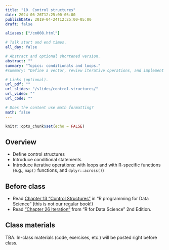 ```yaml
---
title: "10. Control structures"
date: 2024-06-26T12:25:00-05:00
publishDate: 2019-04-24T12:25:00-05:00
draft: false

aliases: ["/cm008.html"]

# Talk start and end times.
all_day: false

# Abstract and optional shortened version.
abstract: ""
summary: "Topics: conditionals and loops."
#summary: "Define a vector, review iterative operations, and implement iteration using a range of techniques."

# Links (optional).
url_pdf: ""
url_slides: "/slides/control-structures/"
url_video: ""
url_code: ""

# Does the content use math formatting?
math: false
---
```


```r
knitr::opts_chunk$set(echo = FALSE)
```

## Overview

* Define control structures
* Introduce conditional statements
* Introduce iterative operations: with loops and with R-specific functions (e.g., `map()` functions, and `dplyr::across()`)


## Before class

* Read [Chapter 13 “Control Structures”](https://bookdown.org/rdpeng/rprogdatascience/control-structures.html) in "R programming for Data Science" (this is not our regular book!)
* Read ["Chapter 26 Iteration"](https://r4ds.hadley.nz/iteration) from "R for Data Science" 2nd Edition.


## Class materials

TBA. In-class materials (code, exercises, etc.) will be posted right before class.

<!--
* Run the code below in your console to download today’s in-class exercises: `usethis::use_course("css-materials/control-structures")`
-->

<!--
* [Data storage types](/notes/vectors/)
* [Iteration](/notes/iteration/)
* [Column-wise operations](https://dplyr.tidyverse.org/dev/articles/colwise.html)

## What you need to do after class

* Complete/Start Homework assignments
* Review today’s lecture materials, and prepare for next class
-->